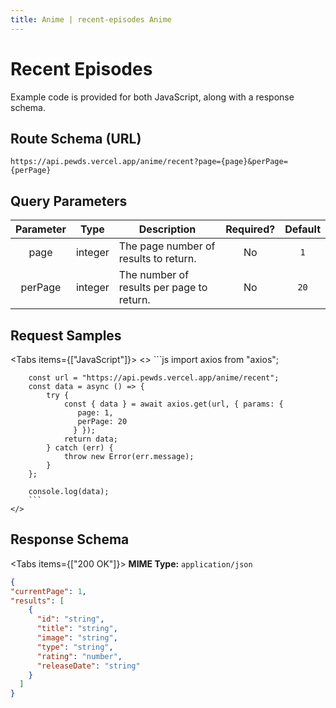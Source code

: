 ```yaml
---
title: Anime | recent-episodes Anime
---
```



# Recent Episodes 

 Example code is provided for both JavaScript, along with a response schema.

## Route Schema (URL)

```
https://api.pewds.vercel.app/anime/recent?page={page}&perPage={perPage}
```

## Query Parameters

| Parameter |  Type   | Description                                             | Required? |   Default   |
| :-------: | :-----: | ------------------------------------------------------- | :-------: | :---------: |
|   page    | integer | The page number of results to return.                   |    No     |     `1`     |
|  perPage  | integer | The number of results per page to return.               |    No     |    `20`     |

## Request Samples

<Tabs items={["JavaScript"]}>
  <Tab>
    <>
        ```js
        import axios from "axios";

       
        const url = "https://api.pewds.vercel.app/anime/recent";
        const data = async () => {
            try {
                const { data } = await axios.get(url, { params: {
                   page: 1,
                   perPage: 20
                  } });
                return data;
            } catch (err) {
                throw new Error(err.message);
            }
        };

        console.log(data);
        ```
    </>

  </Tab>
 
</Tabs>

## Response Schema

<Tabs items={["200 OK"]}>
  <Tab>
  **MIME Type:** `application/json`
  ```json copy=false
  {
  "currentPage": 1,
  "results": [
      {
        "id": "string",
        "title": "string",
        "image": "string",
        "type": "string",
        "rating": "number",
        "releaseDate": "string"
      }
    ]
  }
  ```
  </Tab>
</Tabs>

